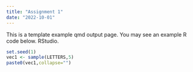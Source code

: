```yaml
---
title: "Assignment 1"
date: "2022-10-01"
---
```


This is a template example qmd output page. You may see an example R code below.
RStudio.

```r
set.seed(1)
vec1 <- sample(LETTERS,5)
paste0(vec1,collapse="")
```